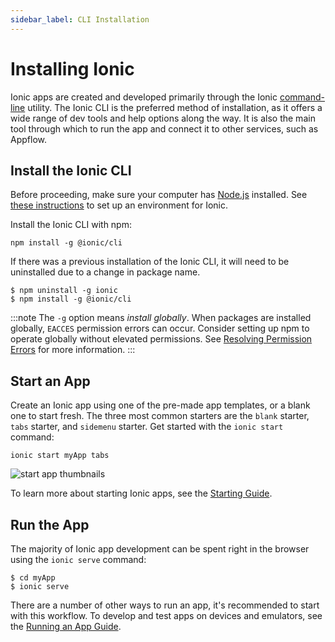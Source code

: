 ```yaml
---
sidebar_label: CLI Installation
---
```



# Installing Ionic

Ionic apps are created and developed primarily through the Ionic [command-line](../reference/glossary#cli) utility. The Ionic CLI is the preferred method of installation, as it offers a wide range of dev tools and help options along the way. It is also the main tool through which to run the app and connect it to other services, such as Appflow.

<AppWizard />

## Install the Ionic CLI

Before proceeding, make sure your computer has [Node.js](../reference/glossary#node) installed. See [these instructions](environment) to set up an environment for Ionic.

Install the Ionic CLI with npm:

```shell
npm install -g @ionic/cli
```

If there was a previous installation of the Ionic CLI, it will need to be uninstalled due to a change in package name.

```shell
$ npm uninstall -g ionic
$ npm install -g @ionic/cli

```

:::note
The `-g` option means _install globally_. When packages are installed globally, `EACCES` permission errors can occur.
Consider setting up npm to operate globally without elevated permissions. See [Resolving Permission Errors](../developing/tips.md#resolving-permission-errors) for more information.
:::

## Start an App

Create an Ionic app using one of the pre-made app templates, or a blank one to start fresh. The three most common starters are the `blank` starter, `tabs` starter, and `sidemenu` starter. Get started with the `ionic start` command:

```shell
ionic start myApp tabs
```

![start app thumbnails](/img/installation/start-app-thumbnails.png)

To learn more about starting Ionic apps, see the [Starting Guide](../developing/starting.md).

## Run the App

The majority of Ionic app development can be spent right in the browser using the `ionic serve` command:

```shell
$ cd myApp
$ ionic serve
```

There are a number of other ways to run an app, it's recommended to start with this workflow. To develop and test apps on devices and emulators, see the [Running an App Guide](../developing/previewing.md).
